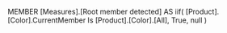 MEMBER [Measures].[Root member detected] AS
   iif( [Product].[Color].CurrentMember Is
        [Product].[Color].[All],
        True,
        null
      )
